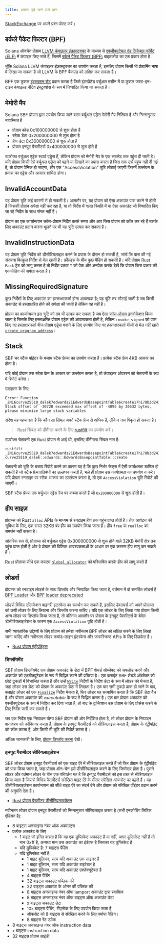 ```yaml
---
title: अक्सर पूछे जाने वाले प्रश्न
---
```


[StackExchange](https://solana.stackexchange.com/questions/ask) पर अपने प्रश्न
पोस्ट करें।

## बर्कले पैकेट फिल्टर (BPF)

Solana ऑनचेन प्रोग्राम [LLVM कंपाइलर इंफ्रास्ट्रक्चर](https://llvm.org/) के
माध्यम से
[एक्जीक्यूटेबल एंड लिंकेबल फॉर्मेट (ELF)](https://en.wikipedia.org/wiki/Executable_and_Linkable_Format)
में कंपाइल किए जाते हैं, जिसमें
[बर्कले पैकेट फिल्टर (BPF)](https://en.wikipedia.org/wiki/Berkeley_Packet_Filter)
बाइटकोड का एक प्रकार होता है।

चूंकि Solana LLVM कंपाइलर इंफ्रास्ट्रक्चर का उपयोग करता है, इसलिए प्रोग्राम किसी
भी प्रोग्रामिंग भाषा में लिखा जा सकता है जो LLVM के BPF बैकएंड को लक्षित कर सकता
है।

BPF एक कुशल
[इंस्ट्रक्शन सेट](https://github.com/iovisor/bpf-docs/blob/master/eBPF.md)
प्रदान करता है जिसे इंटरप्रेटेड वर्चुअल मशीन में या कुशल जस्ट-इन-टाइम कंपाइल्ड
नेटिव इंस्ट्रक्शंस के रूप में निष्पादित किया जा सकता है।

## मेमोरी मैप

Solana SBF प्रोग्राम द्वारा उपयोग किया जाने वाला वर्चुअल एड्रेस मेमोरी मैप
निश्चित है और निम्नानुसार व्यवस्थित है

- प्रोग्राम कोड 0x100000000 से शुरू होता है
- स्टैक डेटा 0x200000000 से शुरू होता है
- हीप डेटा 0x300000000 से शुरू होता है
- प्रोग्राम इनपुट पैरामीटर्स 0x400000000 से शुरू होते हैं

उपरोक्त वर्चुअल एड्रेस स्टार्ट एड्रेस हैं, लेकिन प्रोग्राम को मेमोरी मैप के एक
सबसेट तक पहुंच दी जाती है। यदि प्रोग्राम किसी ऐसे वर्चुअल एड्रेस को पढ़ने या
लिखने का प्रयास करता है जिस तक उसे पहुंच नहीं दी गई है, तो प्रोग्राम पैनिक हो
जाएगा, और एक "AccessViolation" त्रुटि लौटाई जाएगी जिसमें उल्लंघन के प्रयास का
एड्रेस और आकार शामिल होगा।

## InvalidAccountData

यह प्रोग्राम त्रुटि कई कारणों से हो सकती है। आमतौर पर, यह प्रोग्राम को ऐसा
अकाउंट पास करने से होती है जिसकी प्रोग्राम अपेक्षा नहीं कर रहा है, या तो निर्देश
में गलत स्थिति में या ऐसा अकाउंट जो निष्पादित किए जा रहे निर्देश के साथ संगत
नहीं है।

प्रोग्राम का एक कार्यान्वयन क्रॉस-प्रोग्राम निर्देश करते समय और आप जिस प्रोग्राम
को कॉल कर रहे हैं उसके लिए अकाउंट प्रदान करना भूलने पर भी यह त्रुटि उत्पन्न कर
सकता है।

## InvalidInstructionData

यह प्रोग्राम त्रुटि निर्देश को डीसीरियलाइज़ करने के प्रयास के दौरान हो सकती है,
जांचें कि पास की गई संरचना बिल्कुल निर्देश से मेल खाती है। फ़ील्ड्स के बीच कुछ
पैडिंग हो सकती है। यदि प्रोग्राम Rust `Pack` ट्रेट को लागू करता है तो निर्देश
प्रकार `T` को पैक और अनपैक करके देखें कि प्रोग्राम किस प्रकार की एनकोडिंग की
अपेक्षा करता है।

## MissingRequiredSignature

कुछ निर्देशों के लिए अकाउंट का हस्ताक्षरकर्ता होना आवश्यक है; यह त्रुटि तब लौटाई
जाती है जब किसी अकाउंट से हस्ताक्षरित होने की अपेक्षा की जाती है लेकिन वह नहीं
है।

प्रोग्राम का कार्यान्वयन इस त्रुटि को तब भी उत्पन्न कर सकता है जब ऐसा
[क्रॉस-प्रोग्राम इनवोकेशन](/docs/core/cpi) किया जाता है जिसके लिए हस्ताक्षरित
प्रोग्राम एड्रेस की आवश्यकता होती है, लेकिन `invoke_signed` को पास किए गए
हस्ताक्षरकर्ता बीज प्रोग्राम एड्रेस बनाने के लिए उपयोग किए गए हस्ताक्षरकर्ता
बीजों से मेल नहीं खाते
[`create_program_address`](/docs/core/pda#createprogramaddress)।

## Stack

SBF चर स्टैक पॉइंटर के बजाय स्टैक फ्रेम्स का उपयोग करता है। प्रत्येक स्टैक फ्रेम
4KB आकार का होता है।

यदि कोई प्रोग्राम उस स्टैक फ्रेम के आकार का उल्लंघन करता है, तो कंपाइलर ओवररन को
चेतावनी के रूप में रिपोर्ट करेगा।

उदाहरण के लिए:

```text
Error: Function _ZN16curve25519_dalek7edwards21EdwardsBasepointTable6create17h178b3d2411f7f082E Stack offset of -30728 exceeded max offset of -4096 by 26632 bytes, please minimize large stack variables
```

संदेश यह पहचानता है कि कौन सा सिंबल अपने स्टैक फ्रेम से अधिक है, लेकिन नाम विकृत
हो सकता है।

> Rust सिंबल को डीमैंगल करने के लिए
> [rustfilt](https://github.com/luser/rustfilt) का उपयोग करें।

उपरोक्त चेतावनी एक Rust प्रोग्राम से आई थी, इसलिए डीमैंगल्ड सिंबल नाम है:

```shell
rustfilt _ZN16curve25519_dalek7edwards21EdwardsBasepointTable6create17h178b3d2411f7f082E
curve25519_dalek::edwards::EdwardsBasepointTable::create
```

चेतावनी को त्रुटि के बजाय रिपोर्ट करने का कारण यह है कि कुछ निर्भर क्रेट्स में
ऐसी कार्यक्षमता शामिल हो सकती है जो स्टैक फ्रेम प्रतिबंधों का उल्लंघन करती है,
भले ही प्रोग्राम उस कार्यक्षमता का उपयोग न करे। यदि प्रोग्राम रनटाइम पर स्टैक
आकार का उल्लंघन करता है, तो एक `AccessViolation` त्रुटि रिपोर्ट की जाएगी।

SBF स्टैक फ्रेम्स एक वर्चुअल एड्रेस रेंज पर कब्जा करते हैं जो `0x200000000` से
शुरू होती है।

## हीप साइज़

प्रोग्राम्स को Rust `alloc` APIs के माध्यम से रनटाइम हीप तक पहुंच प्राप्त होती
है। तेज़ आवंटन की सुविधा के लिए, एक सरल 32KB बंप हीप का उपयोग किया जाता है। हीप
`free` या `realloc` का समर्थन नहीं करता है।

आंतरिक रूप से, प्रोग्राम्स को वर्चुअल एड्रेस 0x300000000 से शुरू होने वाले 32KB
मेमोरी क्षेत्र तक पहुंच प्राप्त होती है और वे प्रोग्राम की विशिष्ट आवश्यकताओं के
आधार पर एक कस्टम हीप लागू कर सकते हैं।

Rust प्रोग्राम्स सीधे एक कस्टम
[`global_allocator`](https://github.com/solana-labs/solana/blob/d9b0fc0e3eec67dfe4a97d9298b15969b2804fab/sdk/program/src/entrypoint.rs#L72)
को परिभाषित करके हीप को लागू करते हैं

## लोडर्स

प्रोग्राम्स को रनटाइम लोडर्स के साथ डिप्लॉय और निष्पादित किया जाता है, वर्तमान
में दो समर्थित लोडर्स हैं
[BPF Loader](https://github.com/solana-labs/solana/blob/7ddf10e602d2ed87a9e3737aa8c32f1db9f909d8/sdk/program/src/bpf_loader.rs#L17)
और
[BPF loader deprecated](https://github.com/solana-labs/solana/blob/7ddf10e602d2ed87a9e3737aa8c32f1db9f909d8/sdk/program/src/bpf_loader_deprecated.rs#L14)

लोडर्स विभिन्न एप्लिकेशन बाइनरी इंटरफेस का समर्थन कर सकते हैं, इसलिए डेवलपर्स को
अपने प्रोग्राम्स को उसी लोडर के लिए लिखना और डिप्लॉय करना चाहिए। यदि एक लोडर के
लिए लिखा गया प्रोग्राम किसी अन्य लोडर पर डिप्लॉय किया जाता है, तो परिणाम आमतौर
पर प्रोग्राम के इनपुट पैरामीटर्स के बेमेल डीसीरियलाइजेशन के कारण एक
`AccessViolation` त्रुटि होती है।

सभी व्यावहारिक उद्देश्यों के लिए प्रोग्राम को हमेशा नवीनतम BPF लोडर को लक्षित
करने के लिए लिखा जाना चाहिए और नवीनतम लोडर कमांड-लाइन इंटरफेस और जावास्क्रिप्ट
APIs के लिए डिफ़ॉल्ट है।

- [Rust प्रोग्राम एंट्रीपॉइंट्स](/docs/programs/lang-rust#program-entrypoint)

### डिप्लॉयमेंट

SBF प्रोग्राम डिप्लॉयमेंट एक प्रोग्राम अकाउंट के डेटा में BPF शेयर्ड ऑब्जेक्ट को
अपलोड करने और अकाउंट को एक्जीक्यूटेबल के रूप में चिह्नित करने की प्रक्रिया है।
एक क्लाइंट SBF शेयर्ड ऑब्जेक्ट को छोटे टुकड़ों में विभाजित करता है और उन्हें
[`Write`](https://github.com/solana-labs/solana/blob/bc7133d7526a041d1aaee807b80922baa89b6f90/sdk/program/src/loader_instruction.rs#L13)
निर्देशों के निर्देश डेटा के रूप में लोडर को भेजता है, जहां लोडर उस डेटा को
प्रोग्राम के अकाउंट डेटा में लिखता है। एक बार सभी टुकड़े प्राप्त हो जाने के बाद,
क्लाइंट लोडर को एक
[`Finalize`](https://github.com/solana-labs/solana/blob/bc7133d7526a041d1aaee807b80922baa89b6f90/sdk/program/src/loader_instruction.rs#L30)
निर्देश भेजता है, फिर लोडर यह सत्यापित करता है कि SBF डेटा वैध है और प्रोग्राम
अकाउंट को _executable_ के रूप में चिह्नित करता है। एक बार प्रोग्राम अकाउंट को
एक्जीक्यूटेबल के रूप में चिह्नित कर दिया जाता है, तो बाद के ट्रांजैक्शन उस
प्रोग्राम के लिए प्रोसेस करने के लिए निर्देश जारी कर सकते हैं।

जब एक निर्देश एक निष्पादन योग्य SBF प्रोग्राम की ओर निर्देशित होता है, तो लोडर
प्रोग्राम के निष्पादन वातावरण को कॉन्फ़िगर करता है, प्रोग्राम के इनपुट
पैरामीटर्स को सीरियलाइज़ करता है, प्रोग्राम के एंट्रीपॉइंट को कॉल करता है, और
किसी भी त्रुटि की रिपोर्ट करता है।

अधिक जानकारी के लिए, [प्रोग्राम डिप्लॉय करना](/docs/programs/deploying) देखें।

### इनपुट पैरामीटर सीरियलाइज़ेशन

SBF लोडर प्रोग्राम इनपुट पैरामीटर्स को एक बाइट ऐरे में सीरियलाइज़ करते हैं जो
फिर प्रोग्राम के एंट्रीपॉइंट को पास किया जाता है, जहां प्रोग्राम ऑन-चेन इसे
डीसीरियलाइज़ करने के लिए जिम्मेदार होता है। पुराने लोडर और वर्तमान लोडर के बीच
एक परिवर्तन यह है कि इनपुट पैरामीटर्स को इस तरह से सीरियलाइज़ किया जाता है जिससे
विभिन्न पैरामीटर्स संरेखित बाइट ऐरे के भीतर संरेखित ऑफसेट पर पड़ते हैं। यह
डीसीरियलाइज़ेशन कार्यान्वयन को सीधे बाइट ऐरे का संदर्भ देने और प्रोग्राम को
संरेखित पॉइंटर प्रदान करने की अनुमति देता है।

- [Rust प्रोग्राम पैरामीटर डीसीरियलाइज़ेशन](/docs/programs/lang-rust#parameter-deserialization)

नवीनतम लोडर प्रोग्राम इनपुट पैरामीटर्स को निम्नानुसार सीरियलाइज़ करता है (सभी
एनकोडिंग लिटिल एंडियन है):

- 8 बाइट्स अनसाइन्ड नंबर ऑफ अकाउंट्स
- प्रत्येक अकाउंट के लिए
  - 1 बाइट जो इंगित करता है कि यह एक डुप्लिकेट अकाउंट है या नहीं, अगर डुप्लिकेट
    नहीं है तो मान 0xff है, अन्यथा मान उस अकाउंट का इंडेक्स है जिसका यह
    डुप्लिकेट है।
  - यदि डुप्लिकेट है: 7 बाइट्स पैडिंग
  - यदि डुप्लिकेट नहीं है:
    - 1 बाइट बूलियन, सत्य यदि अकाउंट एक साइनर है
    - 1 बाइट बूलियन, सत्य यदि अकाउंट राइटेबल है
    - 1 बाइट बूलियन, सत्य यदि अकाउंट एक्ज़ेक्यूटेबल है
    - 4 बाइट्स पैडिंग
    - 32 बाइट्स अकाउंट पब्लिक की
    - 32 बाइट्स अकाउंट के ओनर की पब्लिक की
    - 8 बाइट्स अनसाइन्ड नंबर ऑफ lamport अकाउंट द्वारा स्वामित्व
    - 8 बाइट्स अनसाइन्ड नंबर ऑफ बाइट्स ऑफ अकाउंट डेटा
    - x बाइट्स अकाउंट डेटा
    - 10k बाइट्स पैडिंग, रीएलोक के लिए उपयोग किया जाता है
    - ऑफसेट को 8 बाइट्स से संरेखित करने के लिए पर्याप्त पैडिंग।
    - 8 बाइट्स रेंट एपोक
- 8 बाइट्स अनसाइन्ड नंबर ऑफ instruction data
- x बाइट्स instruction data
- 32 बाइट्स प्रोग्राम आईडी
